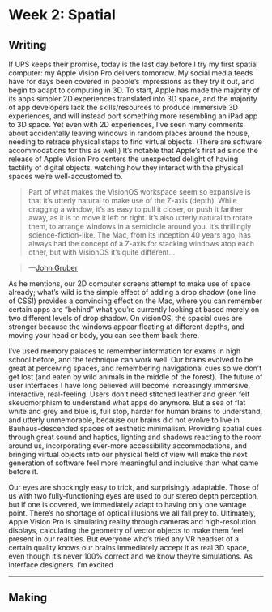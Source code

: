 # Week 2: Spatial

## Writing

If UPS keeps their promise, today is the last day before I try my first spatial computer: my Apple Vision Pro delivers tomorrow. My social media feeds have for days been covered in people’s impressions as they try it out, and begin to adapt to computing in 3D. To start, Apple has made the majority of its apps simpler 2D experiences translated into 3D space, and the majority of app developers lack the skills/resources to produce immersive 3D experiences, and will instead port something more resembling an iPad app to 3D space. Yet even with 2D experiences, I’ve seen many comments about accidentally leaving windows in random places around the house, needing to retrace physical steps to find virtual objects. (There are software accommodations for this as well.) It’s notable that Apple’s first ad since the release of Apple Vision Pro centers the unexpected delight of having tactility of digital objects, watching how they interact with the physical spaces we’re well-accustomed to.

<YouTube id="aJ8lLdo6x_8" />

> Part of what makes the VisionOS workspace seem so expansive is that it’s utterly natural to make use of the Z-axis (depth). While dragging a window, it’s as easy to pull it closer, or push it farther away, as it is to move it left or right. It’s also utterly natural to rotate them, to arrange windows in a semicircle around you. It’s thrillingly science-fiction-like. The Mac, from its inception 40 years ago, has always had the concept of a Z-axis for stacking windows atop each other, but with VisionOS it’s quite different…

> —[John Gruber](https://daringfireball.net/2024/01/the_vision_pro)

As he mentions, our 2D computer screens attempt to make use of space already; what’s wild is the simple effect of adding a drop shadow (one line of CSS!) provides a convincing effect on the Mac, where you can remember certain apps are “behind” what you’re currently looking at based merely on two different levels of drop shadow. On visionOS, the spacial cues are stronger because the windows appear floating at different depths, and moving your head or body, you can see them back there.

I’ve used memory palaces to remember information for exams in high school before, and the technique can work well. Our brains evolved to be great at perceiving spaces, and remembering navigational cues so we don’t get lost (and eaten by wild animals in the middle of the forest). The future of user interfaces I have long believed will become increasingly immersive, interactive, real-feeling. Users don’t need stitched leather and green felt skeuomorphism to understand what apps do anymore. But a sea of flat white and grey and blue is, full stop, harder for human brains to understand, and utterly unmemorable, because our brains did not evolve to live in Bauhaus-descended spaces of aesthetic minimalism. Providing spatial cues through great sound and haptics, lighting and shadows reacting to the room around us, incorporating ever-more accessibility accommodations, and bringing virtual objects into our physical field of view will make the next generation of software feel more meaningful and inclusive than what came before it.

Our eyes are shockingly easy to trick, and surprisingly adaptable. Those of us with two fully-functioning eyes are used to our stereo depth perception, but if one is covered, we immediately adapt to having only one vantage point. There’s no shortage of optical illusions we all fall prey to. Ultimately, Apple Vision Pro is simulating reality through cameras and high-resolution displays, calculating the geometry of vector objects to make them feel present in our realities. But everyone who’s tried any VR headset of a certain quality knows our brains immediately accept it as real 3D space, even though it’s never 100% correct and we know they’re simulations. As interface designers, I’m excited 

---

## Making
